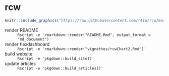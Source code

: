 
# rcw

```r
knitr::include_graphics("https://raw.githubusercontent.com/r4io/rcw/master/assets/img/rcw_logo.png")
```

render README
:   `Rscript -e 'rmarkdown::render("README.Rmd", output_format = "md_document")'`

render flexdashboard
:   `Rscript -e 'rmarkdown::render("vignettes/rcwChart2.Rmd")'`

build website
:   `Rscript -e 'pkgdown::build_site()'`

update articles
:   `Rscript -e 'pkgdown::build_articles()'`
